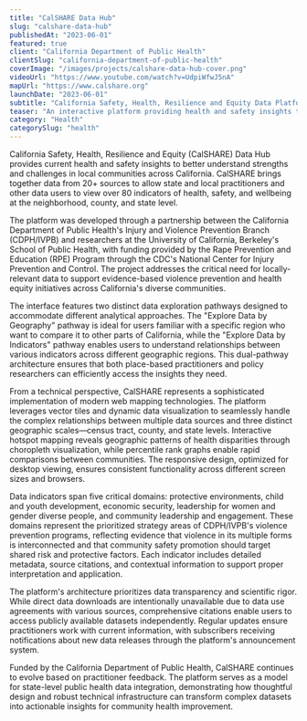 ```yaml
---
title: "CalSHARE Data Hub"
slug: "calshare-data-hub"
publishedAt: "2023-06-01"
featured: true
client: "California Department of Public Health"
clientSlug: "california-department-of-public-health"
coverImage: "/images/projects/calshare-data-hub-cover.png"
videoUrl: "https://www.youtube.com/watch?v=UdpiWfwJ5nA"
mapUrl: "https://www.calshare.org"
launchDate: "2023-06-01"
subtitle: "California Safety, Health, Resilience and Equity Data Platform"
teaser: "An interactive platform providing health and safety insights to understand strengths and challenges in local communities across California"
category: "Health"
categorySlug: "health"
---
```


California Safety, Health, Resilience and Equity (CalSHARE) Data Hub provides current health and safety insights to better understand strengths and challenges in local communities across California. CalSHARE brings together data from 20+ sources to allow state and local practitioners and other data users to view over 80 indicators of health, safety, and wellbeing at the neighborhood, county, and state level.

The platform was developed through a partnership between the California Department of Public Health's Injury and Violence Prevention Branch (CDPH/IVPB) and researchers at the University of California, Berkeley's School of Public Health, with funding provided by the Rape Prevention and Education (RPE) Program through the CDC's National Center for Injury Prevention and Control. The project addresses the critical need for locally-relevant data to support evidence-based violence prevention and health equity initiatives across California's diverse communities.

The interface features two distinct data exploration pathways designed to accommodate different analytical approaches. The "Explore Data by Geography" pathway is ideal for users familiar with a specific region who want to compare it to other parts of California, while the "Explore Data by Indicators" pathway enables users to understand relationships between various indicators across different geographic regions. This dual-pathway architecture ensures that both place-based practitioners and policy researchers can efficiently access the insights they need.

From a technical perspective, CalSHARE represents a sophisticated implementation of modern web mapping technologies. The platform leverages vector tiles and dynamic data visualization to seamlessly handle the complex relationships between multiple data sources and three distinct geographic scales—census tract, county, and state levels. Interactive hotspot mapping reveals geographic patterns of health disparities through choropleth visualization, while percentile rank graphs enable rapid comparisons between communities. The responsive design, optimized for desktop viewing, ensures consistent functionality across different screen sizes and browsers.

Data indicators span five critical domains: protective environments, child and youth development, economic security, leadership for women and gender diverse people, and community leadership and engagement. These domains represent the prioritized strategy areas of CDPH/IVPB's violence prevention programs, reflecting evidence that violence in its multiple forms is interconnected and that community safety promotion should target shared risk and protective factors. Each indicator includes detailed metadata, source citations, and contextual information to support proper interpretation and application.

The platform's architecture prioritizes data transparency and scientific rigor. While direct data downloads are intentionally unavailable due to data use agreements with various sources, comprehensive citations enable users to access publicly available datasets independently. Regular updates ensure practitioners work with current information, with subscribers receiving notifications about new data releases through the platform's announcement system.

Funded by the California Department of Public Health, CalSHARE continues to evolve based on practitioner feedback. The platform serves as a model for state-level public health data integration, demonstrating how thoughtful design and robust technical infrastructure can transform complex datasets into actionable insights for community health improvement.
